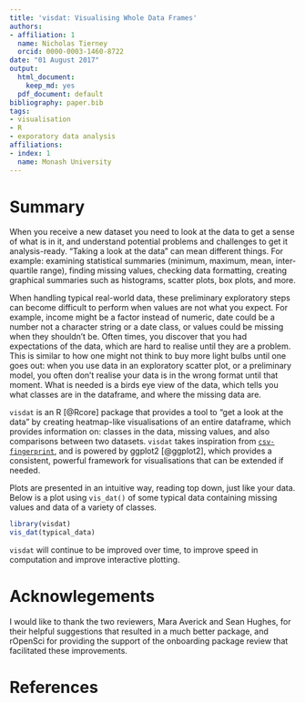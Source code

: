 ```yaml
---
title: 'visdat: Visualising Whole Data Frames'
authors:
- affiliation: 1
  name: Nicholas Tierney
  orcid: 0000-0003-1460-8722
date: "01 August 2017"
output:
  html_document:
    keep_md: yes
  pdf_document: default
bibliography: paper.bib
tags:
- visualisation
- R
- exporatory data analysis
affiliations:
- index: 1
  name: Monash University
---
```


# Summary

When you receive a new dataset you need to look at the data to get a sense of what is in it, and understand potential problems and challenges to get it analysis-ready. "Taking a look at the data" can mean different things. For example: examining statistical summaries (minimum, maximum, mean, inter-quartile range), finding missing values, checking data formatting, creating graphical summaries such as histograms, scatter plots, box plots, and more.

When handling typical real-world data, these preliminary exploratory steps can become difficult to perform when values are not what you expect. For example, income might be a factor instead of numeric, date could be a number not a character string or a date class, or values could be missing when they shouldn't be. Often times, you discover that you had expectations of the data, which are hard to realise until they are a problem. This is similar to how one might not think to buy more light bulbs until one goes out: when you use data in an exploratory scatter plot, or a preliminary model, you often don't realise your data is in the wrong format until that moment. What is needed is a birds eye view of the data, which tells you what classes are in the dataframe, and where the missing data are.

`visdat` is an R [@Rcore] package that provides a tool to "get a look at the data" by creating heatmap-like visualisations of an entire dataframe, which provides information on: classes in the data, missing values, and also comparisons between two datasets. `visdat` takes inspiration from [`csv-fingerprint`](https://github.com/setosa/csv-fingerprint), and is powered by ggplot2 [@ggplot2], which provides a consistent, powerful framework for visualisations that can be extended if needed. 

Plots are presented in an intuitive way, reading top down, just like your data. Below is a plot using `vis_dat()` of some typical data containing missing values and data of a variety of classes.

```r
library(visdat)
vis_dat(typical_data)

```

`visdat` will continue to be improved over time, to improve speed in computation and improve interactive plotting.

# Acknowlegements

I would like to thank the two reviewers, Mara Averick and Sean Hughes, for their helpful suggestions that resulted in a much better package, and rOpenSci for providing the support of the onboarding package review that facilitated these improvements.

# References
